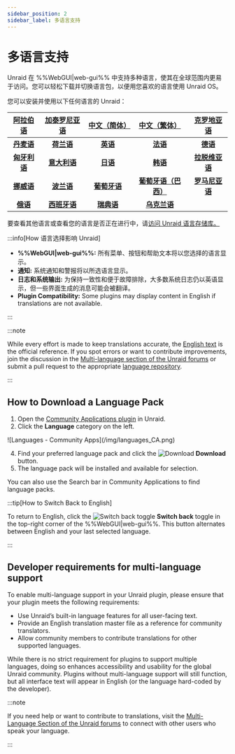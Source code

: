 ```yaml
---
sidebar_position: 2
sidebar_label: 多语言支持
---
```


# 多语言支持

Unraid 在 %%WebGUI|web-gui%% 中支持多种语言，使其在全球范围内更易于访问。您可以轻松下载并切换语言包，以便用您喜欢的语言使用 Unraid OS。

您可以安装并使用以下任何语言的 Unraid：

| **[阿拉伯语](https://github.com/unraid/lang-ar_AR)** | **[加泰罗尼亚语](https://github.com/unraid/lang-ca_CA)** | **[中文（简体）](https://github.com/unraid/lang-zh_CN)** |  **[中文（繁体）](https://github.com/unraid/lang-zh_TW)**  | **[克罗地亚语](https://github.com/unraid/lang-hr_HR)** |
| :----------------------------------------------: | :------------------------------------------------: | :------------------------------------------------: | :--------------------------------------------------: | :-----------------------------------------------: |
|  **[丹麦语](https://github.com/unraid/lang-da_DA)** |   **[荷兰语](https://github.com/unraid/lang-nl_NL)**  |   **[英语](https://github.com/unraid/lang-en_US)**   |    **[法语](https://github.com/unraid/lang-fr_FR)**    |   **[德语](https://github.com/unraid/lang-de_DE)**  |
| **[匈牙利语](https://github.com/unraid/lang-hu_HU)** |  **[意大利语](https://github.com/unraid/lang-it_IT)**  |   **[日语](https://github.com/unraid/lang-ja_JA)**   |    **[韩语](https://github.com/unraid/lang-ko_KO)**    | **[拉脱维亚语](https://github.com/unraid/lang-lv_LV)** |
|  **[挪威语](https://github.com/unraid/lang-no_NO)** |   **[波兰语](https://github.com/unraid/lang-pl_PL)**  |  **[葡萄牙语](https://github.com/unraid/lang-pt_PT)**  | **[葡萄牙语（巴西）](https://github.com/unraid/lang-pt_BR)** | **[罗马尼亚语](https://github.com/unraid/lang-ro_RO)** |
|  **[俄语](https://github.com/unraid/lang-ru_RU)**  |  **[西班牙语](https://github.com/unraid/lang-es_ES)**  |   **[瑞典语](https://github.com/unraid/lang-sv_SE)**  |   **[乌克兰语](https://github.com/unraid/lang-uk_UA)**   |                                                   |

要查看其他语言或查看您的语言是否正在进行中，请[访问 Unraid 语言存储库。](https://github.com/unraid/language-templates)

:::info[How 语言选择影响 Unraid]

- **%%WebGUI|web-gui%%:** 所有菜单、按钮和帮助文本将以您选择的语言显示。
- **通知:** 系统通知和警报将以所选语言显示。
- **日志和系统输出:** 为保持一致性和便于故障排除，大多数系统日志仍以英语显示，但一些界面生成的消息可能会被翻译。
- **Plugin Compatibility:** Some plugins may display content in English if translations are not available.

:::

:::note

While every effort is made to keep translations accurate, the [English text](https://github.com/unraid/lang-en_US) is the official reference. If you spot errors or want to contribute improvements, join the discussion in the [Multi-language section of the Unraid forums](https://forums.unraid.net/forum/75-multi-language-section/) or submit a pull request to the appropriate [language repository](https://github.com/unraid/language-templates).

:::

## How to Download a Language Pack

1. Open the [Community Applications plugin](https://unraid.net/community/apps) in Unraid.
2. Click the **Language** category on the left.

<div style={{ margin: 'auto', maxWidth: '600px', display: 'flex', flexDirection: 'column', alignItems: 'center' }}>
  ![Languages - Community Apps](/img/languages_CA.png)
</div>

4. Find your preferred language pack and click the ![Download](/img/download_button_icon.png) **Download** button.
5. The language pack will be installed and available for selection.

You can also use the Search bar in Community Applications to find language packs.

:::tip[How to Switch Back to English]

To return to English, click the ![Switch back toggle](/img/switch_toggle_icon.png) **Switch back** toggle in the top-right corner of the %%WebGUI|web-gui%%. This button alternates between English and your last selected language.

:::

## Developer requirements for multi-language support

To enable multi-language support in your Unraid plugin, please ensure that your plugin meets the following requirements:

- Use Unraid’s built-in language features for all user-facing text.
- Provide an English translation master file as a reference for community translators.
- Allow community members to contribute translations for other supported languages.

While there is no strict requirement for plugins to support multiple languages, doing so enhances accessibility and usability for the global Unraid community. Plugins without multi-language support will still function, but all interface text will appear in English (or the language hard-coded by the developer).

:::note

If you need help or want to contribute to translations, visit the [Multi-Language Section of the Unraid forums](https://forums.unraid.net/forum/75-multi-language-section/) to connect with other users who speak your language.

:::

